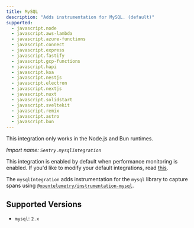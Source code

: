 ```yaml
---
title: MySQL
description: "Adds instrumentation for MySQL. (default)"
supported:
  - javascript.node
  - javascript.aws-lambda
  - javascript.azure-functions
  - javascript.connect
  - javascript.express
  - javascript.fastify
  - javascript.gcp-functions
  - javascript.hapi
  - javascript.koa
  - javascript.nestjs
  - javascript.electron
  - javascript.nextjs
  - javascript.nuxt
  - javascript.solidstart
  - javascript.sveltekit
  - javascript.remix
  - javascript.astro
  - javascript.bun
---
```


<Alert level="info">

This integration only works in the Node.js and Bun runtimes.

</Alert>

_Import name: `Sentry.mysqlIntegration`_

This integration is enabled by default when performance monitoring is enabled. If you'd like to modify your default integrations, read [this](./../#modifying-default-integrations).

The `mysqlIntegration` adds instrumentation for the `mysql` library to capture spans using [`@opentelemetry/instrumentation-mysql`](https://www.npmjs.com/package/@opentelemetry/instrumentation-mysql).

## Supported Versions

- `mysql`: `2.x`
